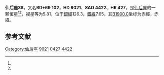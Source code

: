 {{Starbox begin
| name = 仙后座38
}}
{{Starbox observe
| epoch = [[J2000.0|J2000.0]]
| constell = [[仙后座|仙后座]]<ref name=SIMBAD>{{cite web
 | url=http://simbad.u-strasbg.fr/simbad/sim-id?Ident=HR+427
 | title =Pulsating variable Star
 | publisher=Centre de Données astronomiques de Strasbourg
 | work=SIMBAD
 | accessdate=2012-07-13}}</ref><ref name=DATA>{{cite web
 | url=http://vizier.u-strasbg.fr/viz-bin/VizieR-5?-out.add=.&-source=5050&-corr=PK=HR&-out.max=9999&HR=427
 | title=VizieR Detailed Page
 | accessdate=2012-07-13
 | archive-date=2016-03-05
 | archive-url=https://web.archive.org/web/20160305014042/http://vizier.u-strasbg.fr/viz-bin/VizieR-5?-out.add=.&-source=5050&-corr=PK=HR&-out.max=9999&HR=427
 | dead-url=no
 }}</ref>
| 星官 = 
| ra = {{RA|1|31|13.8}}<ref name=SIMBAD /><ref name=DATA />
| dec = {{DEC|+70|15|53}}<ref name=SIMBAD /><ref name=DATA />
| appmag_v = 5.81<ref name=SIMBAD /><ref name=DATA />
}}
{{Starbox character
| class = F6V<ref name=SIMBAD /><ref name=DATA />
| b-v = 0.47<ref name=SIMBAD /><ref name=DATA />
| u-b = -0.11<ref name=SIMBAD /><ref name=DATA />
| r-i = <ref name=SIMBAD /><ref name=DATA />
| variable = 
}}
{{Starbox astrometry
| radial_v = -0.11
| prop_mo_ra = 5
| parallax = 0.039
| p_error = 
}}
{{Starbox catalog
| names =BD+69 102，[[SAO星表|SAO]] 4422，[[HD星表|HD]] 9021，[[HR星表|HR]] 427}}
{{Starbox reference |Simbad=HR+427}}
{{Starbox end}}

'''仙后座38'''，又名'''BD+69 102'''，'''HD 9021'''、'''SAO 4422'''、'''HR 427'''，是[[仙后座|仙后座]]的一颗恒星<ref name=SIMBAD /><ref name=DATA />，视星等为5.81，位于[[銀道座標系|銀經]]126.3，[[銀道座標系|銀緯]]7.65，其[[B1900.0|B1900.0]]坐标为赤經{{RA|1|23|46.8}}，赤緯{{DEC|+69|7.65|0}}。

== 参考文献 ==
{{reflist}}

{{star-stub}}

{{仙后座恒星}}
[[Category:仙后座|Category:仙后座]]
[[Category:HD和HDE天體|9021]]
[[Category:HR天體|0427]]
[[Category:SAO天體|4422]]